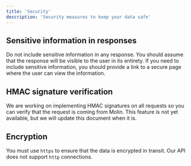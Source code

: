 ```yaml
---
title: 'Security'
description: 'Security measures to keep your data safe'
---
```


## Sensitive information in responses

Do not include sensitive information in any response. You should assume that the response will be visible to the user in its entirety. If you need to include sensitive information, you should provide a link to a secure page where the user can view the information.

## HMAC signature verification

We are working on implementing HMAC signatures on all requests so you can verify that the request is coming from Molin. This feature is not yet available, but we will update this document when it is.

## Encryption

You must use `https` to ensure that the data is encrypted in transit. Our API does not support `http` connections.
